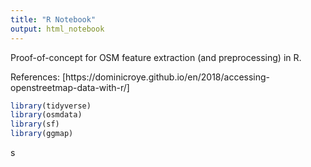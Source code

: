 ```yaml
---
title: "R Notebook"
output: html_notebook
---
```

Proof-of-concept for OSM feature extraction (and preprocessing) in R.

References: [https://dominicroye.github.io/en/2018/accessing-openstreetmap-data-with-r/] 

```r
library(tidyverse)
library(osmdata)
library(sf)
library(ggmap)
```

s
